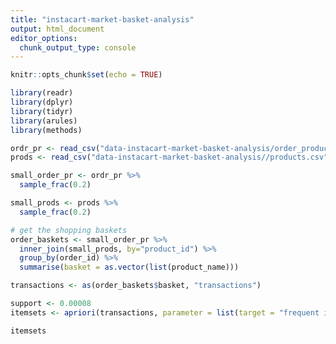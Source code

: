 ```yaml
---
title: "instacart-market-basket-analysis"
output: html_document
editor_options: 
  chunk_output_type: console
---
```


```r
knitr::opts_chunk$set(echo = TRUE)
```

```r
library(readr)
library(dplyr)
library(tidyr)
library(arules)
library(methods)

ordr_pr <- read_csv("data-instacart-market-basket-analysis/order_products__prior.csv")
prods <- read_csv("data-instacart-market-basket-analysis//products.csv")

small_order_pr <- ordr_pr %>%
  sample_frac(0.2)

small_prods <- prods %>%
  sample_frac(0.2)


```

```r
# get the shopping baskets
order_baskets <- small_order_pr %>% 
  inner_join(small_prods, by="product_id") %>% 
  group_by(order_id) %>%
  summarise(basket = as.vector(list(product_name)))

transactions <- as(order_baskets$basket, "transactions")

support <- 0.00008
itemsets <- apriori(transactions, parameter = list(target = "frequent itemsets", supp=support, minlen=2), control = list(verbose = FALSE))

itemsets

```






